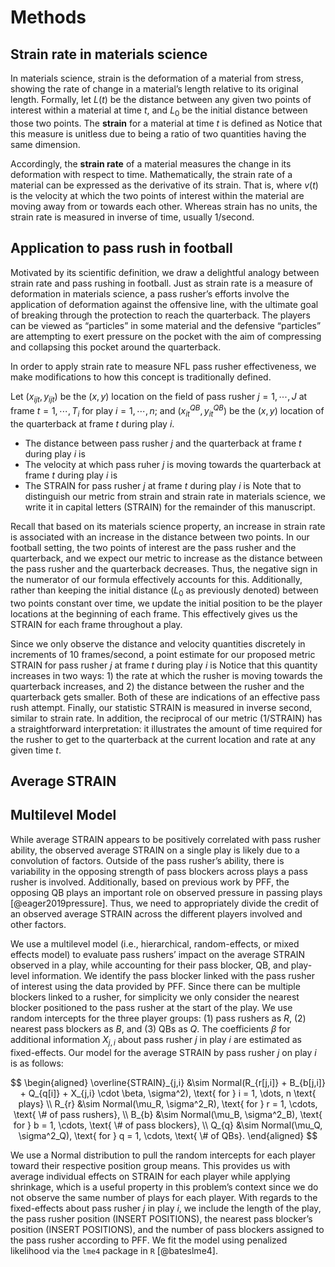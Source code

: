 # Methods {#sec:methods}

## Strain rate in materials science

In materials science, strain is the deformation of a material from stress, showing the rate of change in a material's length relative to its original length.
Formally, let $L(t)$ be the distance between any given two points of interest within a material at time $t$, and $L_0$ be the initial distance between those two points.
The **strain** for a material at time $t$ is defined as 
\begin{equation}
s(t)= \frac{L(t)-L_{0}}{L_{0}}.
\end{equation}
Notice that this measure is unitless due to being a ratio of two quantities having the same dimension.

Accordingly, the **strain rate** of a material measures the change in its deformation with respect to time.
Mathematically, the strain rate of a material can be expressed as the derivative of its strain.
That is,
\begin{equation}
s'(t) = \frac{ds}{dt} = \frac{v(t)}{L_{0}},
\end{equation}
where $v(t)$ is the velocity at which the two points of interest within the material are moving away from or towards each other.
Whereas strain has no units, the strain rate is measured in inverse of time, usually 1/second.

## Application to pass rush in football

Motivated by its scientific definition, we draw a delightful analogy between strain rate and pass rushing in football.
Just as strain rate is a measure of deformation in materials science, a pass rusher's efforts involve the application of deformation against the offensive line, with the ultimate goal of breaking through the protection to reach the quarterback.
The players can be viewed as "particles" in some material and the defensive "particles" are attempting to exert pressure on the pocket with the aim of compressing and collapsing this pocket around the quarterback.

In order to apply strain rate to measure NFL pass rusher effectiveness, we make modifications to how this concept is traditionally defined.

Let $(x_{ijt}, y_{ijt})$ be the $(x, y)$ location on the field of pass rusher $j = 1, \cdots, J$ at frame $t = 1, \cdots, T_i$ for play $i = 1, \cdots, n$; and $(x^{QB}_{it}, y^{QB}_{it})$ be the $(x, y)$ location of the quarterback at frame $t$ during play $i$.

*   The distance between pass rusher $j$ and the quarterback at frame $t$ during play $i$ is 
\begin{equation}
f_{d_{ij}}(t) = \sqrt{(x_{ijt} - x^{QB}_{it})^2 + (y_{ijt} - y^{QB}_{it})^2}.
\end{equation}
*   The velocity at which pass ruher $j$ is moving towards the quarterback at frame $t$ during play $i$ is 
\begin{equation}
f'_{d_{ij}}(t) = \frac{df_{d_{ij}}(t)}{dt}.
\end{equation}
*   The STRAIN for pass rusher $j$ at frame $t$ during play $i$ is 
\begin{equation}
\text{STRAIN}_{ij}(t) = \frac{-f'_{d_{ij}}(t)}{f_{d_{ij}}(t)}.
\end{equation}
Note that to distinguish our metric from strain and strain rate in materials science, we write it in capital letters (STRAIN) for the remainder of this manuscript.

Recall that based on its materials science property, an increase in strain rate is associated with an increase in the distance between two points.
In our football setting, the two points of interest are the pass rusher and the quarterback, and we expect our metric to increase as the distance between the pass rusher and the quarterback decreases.
Thus, the negative sign in the numerator of our formula effectively accounts for this. 
Additionally, rather than keeping the initial distance ($L_0$ as previously denoted) between two points constant over time, we update the initial position to be the player locations at the beginning of each frame.
This effectively gives us the STRAIN for each frame throughout a play.

Since we only observe the distance and velocity quantities discretely in increments of 10 frames/second, a point estimate for our proposed metric STRAIN for pass rusher $j$ at frame $t$ during play $i$ is 
\begin{equation}
\widehat{\text{STRAIN}}_{ij}(t) = \cfrac{-\cfrac{f_{d_{ij}}(t) - f_{d_{ij}}(t - 1)}{0.1}}{f_{d_{ij}}(t)}.
\end{equation}
Notice that this quantity increases in two ways: 1) the rate at which the rusher is moving towards the quarterback increases, and 2) the distance between the rusher and the quarterback gets smaller.
Both of these are indications of an effective pass rush attempt.
Finally, our statistic STRAIN is measured in inverse second, similar to strain rate.
In addition, the reciprocal of our metric (1/STRAIN) has a straightforward interpretation:
it illustrates the amount of time required for the rusher to get to the quarterback at the current location and rate at any given time $t$.

## Average STRAIN

## Multilevel Model

While average STRAIN appears to be positively correlated with pass rusher ability, the observed average STRAIN on a single play is likely due to a convolution of factors. Outside of the pass rusher's ability, there is variability in the opposing strength of pass blockers across plays a pass rusher is involved. Additionally, based on previous work by PFF, the opposing QB plays an important role on observed pressure in passing plays [@eager2019pressure]. Thus, we need to appropriately divide the credit of an observed average STRAIN across the different players involved and other factors.

We use a multilevel model (i.e., hierarchical, random-effects, or mixed effects model) to evaluate pass rushers' impact on the average STRAIN observed in a play, while accounting for their pass blocker, QB, and play-level information. We identify the pass blocker linked with the pass rusher of interest using the data provided by PFF. Since there can be multiple blockers linked to a rusher, for simplicity we only consider the nearest blocker positioned to the pass rusher at the start of the play. We use random intercepts for the three player groups: (1) pass rushers as $R$, (2) nearest pass blockers as $B$, and (3) QBs as $Q$. The coefficients $\beta$ for additional information $X_{j,i}$ about pass rusher $j$ in play $i$ are estimated as fixed-effects. Our model for the average STRAIN by pass rusher $j$ on play $i$ is as follows:

$$
\begin{aligned}
\overline{STRAIN}_{j,i} &\sim Normal(R_{r[j,i]} + B_{b[j,i]} + Q_{q[i]} + X_{j,i} \cdot \beta, \sigma^2), \text{ for } i = 1, \dots, n \text{ plays} \\
R_{r} &\sim Normal(\mu_R, \sigma^2_R), \text{ for } r = 1, \cdots, \text{ \# of pass rushers}, \\
B_{b} &\sim Normal(\mu_B, \sigma^2_B), \text{ for } b = 1, \cdots, \text{ \# of pass blockers}, \\
Q_{q} &\sim Normal(\mu_Q, \sigma^2_Q), \text{ for } q = 1, \cdots, \text{ \# of QBs}.
\end{aligned}
$$

We use a Normal distribution to pull the random intercepts for each player toward their respective position group means. This provides us with average individual effects on STRAIN for each player while applying shrinkage, which is a useful property in this problem's context since we do not observe the same number of plays for each player. With regards to the fixed-effects about pass rusher $j$ in play $i$, we include the length of the play, the pass rusher position (INSERT POSITIONS), the nearest pass blocker's position (INSERT POSITIONS), and the number of pass blockers assigned to the pass rusher according to PFF. We fit the model using penalized likelihood via the `lme4` package in `R` [@bateslme4].


